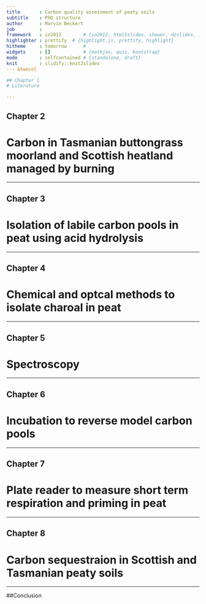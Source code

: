 ---
title       : Carbon quality assessment of peaty soils
subtitle    : PhD structure
author      : Marvin Beckert
job         : 
framework   : io2012        # {io2012, html5slides, shower, dzslides, ...}
highlighter : prettify  # {highlight.js, prettify, highlight}
hitheme     : tomorrow      # 
widgets     : []            # {mathjax, quiz, bootstrap}
mode        : selfcontained # {standalone, draft}
knit        : slidify::knit2slides
--- &twocol

## Chapter 1
# Literature

---

## Chapter 2
# Carbon in Tasmanian buttongrass moorland and Scottish heatland managed by burning 


---

## Chapter 3 
# Isolation of labile carbon pools in peat using acid hydrolysis 

---

## Chapter 4
# Chemical and optcal methods to isolate charoal in peat

---

## Chapter 5
# Spectroscopy 

---

## Chapter 6
# Incubation to reverse model carbon pools

---

## Chapter 7
# Plate reader to measure short term respiration and priming in peat

---

## Chapter 8
# Carbon sequestraion in Scottish and Tasmanian peaty soils

---

##Conclusion


